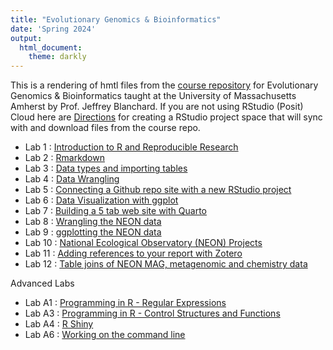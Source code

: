 ```yaml
---
title: "Evolutionary Genomics & Bioinformatics"
date: 'Spring 2024'
output: 
  html_document:
    theme: darkly
---
```


This is a rendering of hmtl files from the [course repository](https://github.com/jeffreyblanchard/EvoGeno2024R) for Evolutionary Genomics & Bioinformatics taught at the University of Massachusetts Amherst by Prof. Jeffrey Blanchard.  If you are not using RStudio (Posit) Cloud here are [Directions](EvoGeno_github.html) for creating a RStudio project space that will sync with and download files from the course repo.

* Lab 1 : [Introduction to R and Reproducible Research](EvoGeno_Lab1_intro.html)
* Lab 2 : [Rmarkdown](EvoGeno_Lab2_Rmarkdown.html)
* Lab 3 : [Data types and importing tables](EvoGeno_Lab3_data_types.html)
* Lab 4 : [Data Wrangling](EvoGeno_Lab4_datawrangle.html)
* Lab 5 : [Connecting a Github repo site with a new RStudio project](EvoGeno_Lab5_Github_posit.html)
* Lab 6 : [Data Visualization with ggplot](EvoGeno_Lab6_ggplot.html)
* Lab 7 : [Building a 5 tab web site with Quarto](EvoGeno_Lab7_quarto.html)
* Lab 8 : [Wrangling the NEON data](EvoGeno_Lab8_tables.html)
* Lab 9 : [ggplotting the NEON data](EvoGeno_Lab9_pub_graphics.html)
* Lab 10 : [National Ecological Observatory (NEON) Projects](EvoGeno_Lab10_NEON.html)
* Lab 11 : [Adding references to your report with Zotero](EvoGeno_Lab11_zotero.html)
* Lab 12 : [Table joins of NEON MAG, metagenomic and chemistry data](EvoGeno_Lab12_joins.html)

Advanced Labs

* Lab A1 : [Programming in R - Regular Expressions](EvoGeno_xtra1_stringr.html)
* Lab A3 : [Programming in R - Control Structures and Functions](EvoGeno_xtra3_loops.html)
* Lab A4 : [R Shiny](EvoGeno_xtra4_shiny.html)
* Lab A6 : [Working on the command line](EvoGeno_xtra6_cmd.html)
